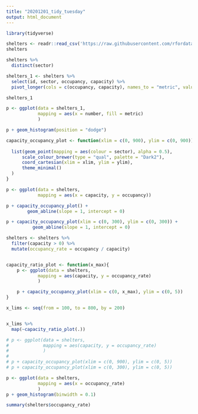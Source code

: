 ```yaml
---
title: "20201201_tidy_tuesday"
output: html_document
---
```


```r
library(tidyverse)
```


```r
shelters <- readr::read_csv('https://raw.githubusercontent.com/rfordatascience/tidytuesday/master/data/2020/2020-12-01/shelters.csv')
shelters
```

```r
shelters %>% 
  distinct(sector)
```
```r
shelters_1 <- shelters %>% 
  select(id, sector, occupancy, capacity) %>%
  pivot_longer(cols = c(occupancy, capacity), names_to = "metric", values_to = "number")

shelters_1

```
```r
p <- ggplot(data = shelters_1,
            mapping = aes(x = number, fill = metric)
            )

p + geom_histogram(position = "dodge")
```

```r

capacity_occupancy_plot <- function(xlim = c(0, 900), ylim = c(0, 900)) {
  
  list(geom_point(mapping = aes(colour = sector), alpha = 0.5),
      scale_colour_brewer(type = "qual", palette = "Dark2"),
      coord_cartesian(xlim = xlim, ylim = ylim),
      theme_minimal()
  )  
}

p <- ggplot(data = shelters,
            mapping = aes(x = capacity, y = occupancy))

p + capacity_occupancy_plot() +
        geom_abline(slope = 1, intercept = 0)

p + capacity_occupancy_plot(xlim = c(0, 300), ylim = c(0, 300)) +
          geom_abline(slope = 1, intercept = 0)

```

```r
shelters <- shelters %>% 
  filter(capacity > 0) %>% 
  mutate(occupancy_rate = occupancy / capacity)


capacity_ratio_plot <- function(x_max){
    p <- ggplot(data = shelters,
            mapping = aes(capacity, y = occupancy_rate)
            )

    p + capacity_occupancy_plot(xlim = c(0, x_max), ylim = c(0, 5))
}

x_lims <- seq(from = 100, to = 800, by = 200)


x_lims %>% 
  map(~capacity_ratio_plot(.))

# p <- ggplot(data = shelters,
#             mapping = aes(capacity, y = occupancy_rate)
#             )
# 
# p + capacity_occupancy_plot(xlim = c(0, 900), ylim = c(0, 5))
# p + capacity_occupancy_plot(xlim = c(0, 300), ylim = c(0, 5))
```

```r
p <- ggplot(data = shelters,
            mapping = aes(x = occupancy_rate)
            )
p + geom_histogram(binwidth = 0.1)
```

```r
summary(shelters$occupancy_rate)
```

